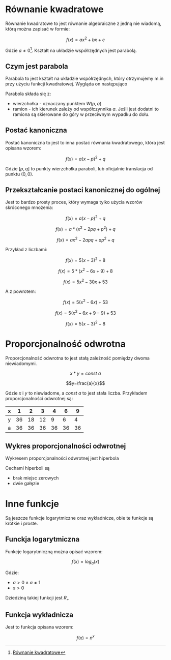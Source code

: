 # Równanie kwadratowe

Równanie kwadratowe to jest równanie algebraiczne z jedną nie wiadomą, którą można zapisać w formie:

$$f(x) = ax^2 + bx + c$$

Gdzie $a\neq 0$[^wzor]. Kształt na układzie współrzędnych jest parabolą.

## Czym jest parabola

Parabola to jest kształt na układzie współrzędnych, który otrzymujemy m.in przy użyciu funkcji kwadratowej. Wygląda on następująco

<Graph fun="x**2 - 2" height="300px" />


Parabola składa się z:

* wierzchołka - oznaczany punktem $W(p, q)$
* ramion - ich kierunek zależy od współczynnika $a$. Jeśli jest dodatni to ramiona są skierowane do góry w przeciwnym wypadku do dołu.

## Postać kanoniczna

Postać kanoniczna to jest to inna postać równania kwadratowego, która jest opisana wzorem:

$$f(x) = a(x-p)^2 + q$$

Gdzie $[p, q]$ to punkty wierzchołka paraboli, lub oficjalnie translacja od punktu $(0,0)$.


## Przekształcanie postaci kanonicznej do ogólnej

Jest to bardzo prosty proces, który wymaga tylko użycia wzorów skróconego mnożenia:

$$f(x) = a(x-p)^2 + q$$

$$f(x) = a * (x^2 - 2pq + p^2) + q$$

$$f(x) = ax^2 - 2apq + ap^2 + q$$

Przykład z liczbami:

$$f(x) = 5(x-3)^2 + 8$$

$$f(x) = 5 * (x^2 - 6x + 9) + 8$$

$$f(x) = 5x^2 - 30x + 53$$

A z powrotem:

$$f(x) = 5(x^2 - 6x) + 53$$

$$f(x) = 5(x^2 - 6x + 9 - 9) + 53$$

$$f(x) = 5(x-3)^2 + 8$$

# Proporcjonalność odwrotna

Proporcjonalność odwrotna to jest stałą zależność pomiędzy dwoma niewiadomymi.

$$x*y=const~a$$

$$y=\frac{a}{x}$$

<Graph fun="1/x" />

Gdzie $x$ i $y$ to niewiadome, a $const~a$ to jest stała liczba. Przykładem proporcjonalności odwrotnej są:

| x | 1 | 2 | 3 | 4 | 6 | 9
| - | - | - | - | - | - | -
| y | 36 | 18 | 12 | 9 | 6 | 4
| a | 36 | 36 | 36 | 36 | 36 | 36

## Wykres proporcjonalności odwrotnej

Wykresem proporcjonalności odwrotnej jest hiperbola

Cechami hiperboli są

* brak miejsc zerowych
* dwie gałęzie

# Inne funkcje

Są jeszcze funkcje logarytmiczne oraz wykładnicze, obie te funkcje są krótkie i proste.

## Funckja logarytmiczna

<Graph fun="Math.log(x)" />

Funkcje logarytmiczną można opisać wzorem:

$$
f(x) = log_a(x)
$$

Gdzie:
* $a > 0 \land a \neq 1$
* $x > 0$

Dziedziną takiej funkcji jest $R_+$

## Funkcja wykładnicza

<Graph fun="2**x" />

Jest to funkcja opisana wzorem:

$$
f(x) = n^x
$$


[^wzor]: [Równanie kwadratowe](https://en.wikipedia.org/wiki/Quadratic_equation)